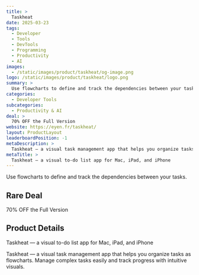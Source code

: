 ```yaml
---
title: >
  Taskheat
date: 2025-03-23
tags:
  - Developer
  - Tools
  - DevTools
  - Programming
  - Productivity
  - AI
images:
  - /static/images/product/taskheat/og-image.png
logo: /static/images/product/taskheat/logo.png
summary: >
  Use flowcharts to define and track the dependencies between your tasks.
categories:
  - Developer Tools
subcategories:
  - Productivity & AI
deal: >
  70% OFF the Full Version
website: https://eyen.fr/taskheat/
layout: ProductLayout
leaderboardPosition: -1
metaDescription: >
  Taskheat — a visual task management app that helps you organize tasks as flowcharts. Manage complex tasks easily and track progress with intuitive visuals.
metaTitle: >
  Taskheat — a visual to-do list app for Mac, iPad, and iPhone
---
```

Use flowcharts to define and track the dependencies between your tasks.

## Rare Deal

70% OFF the Full Version

## Product Details

Taskheat — a visual to-do list app for Mac, iPad, and iPhone

Taskheat — a visual task management app that helps you organize tasks as flowcharts. Manage complex tasks easily and track progress with intuitive visuals.
